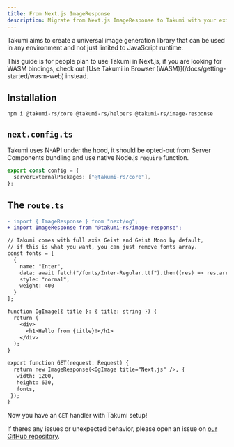 ```yaml
---
title: From Next.js ImageResponse
description: Migrate from Next.js ImageResponse to Takumi with your existing components.
---
```


Takumi aims to create a universal image generation library that can be used in any environment and not just limited to JavaScript runtime.

<Callout>
This guide is for people plan to use Takumi in Next.js, if you are looking for WASM bindings, check out [Use Takumi in Browser (WASM)](/docs/getting-started/wasm-web) instead.
</Callout>

## Installation

```npm
npm i @takumi-rs/core @takumi-rs/helpers @takumi-rs/image-response
```

## `next.config.ts`

Takumi uses N-API under the hood, it should be opted-out from Server Components bundling and use native Node.js `require` function.

```ts
export const config = {
  serverExternalPackages: ["@takumi-rs/core"],
};
```

## The `route.ts`

```diff
- import { ImageResponse } from "next/og";
+ import ImageResponse from "@takumi-rs/image-response";

// Takumi comes with full axis Geist and Geist Mono by default, 
// if this is what you want, you can just remove fonts array.
const fonts = [
  {
    name: "Inter",
    data: await fetch("/fonts/Inter-Regular.ttf").then((res) => res.arrayBuffer()),
    style: "normal",
    weight: 400
  }
];

function OgImage({ title }: { title: string }) {
  return (
    <div>
      <h1>Hello from {title}!</h1>
    </div>
  );
}

export function GET(request: Request) {
  return new ImageResponse(<OgImage title="Next.js" />, {
   width: 1200,
   height: 630,
   fonts,
 });
}
```

Now you have an `GET` handler with Takumi setup!

If theres any issues or unexpected behavior, please open an issue on [our GitHub repository](https://github.com/kane50613/takumi/issues).